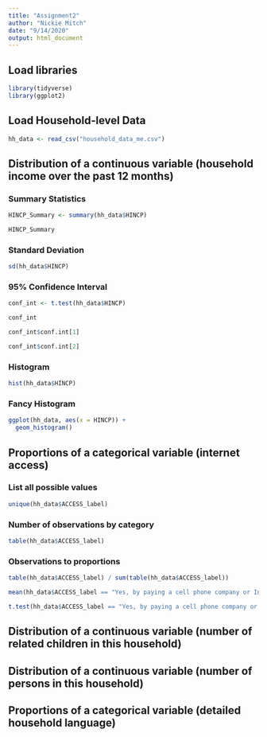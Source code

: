 ```yaml
---
title: "Assignment2"
author: "Nickie Mitch"
date: "9/14/2020"
output: html_document
---
```


## Load libraries

```r
library(tidyverse)
library(ggplot2)
```

## Load Household-level Data
```r
hh_data <- read_csv("household_data_me.csv")
```

## Distribution of a continuous variable (household income over the past 12 months)

### Summary Statistics

```r
HINCP_Summary <- summary(hh_data$HINCP)

HINCP_Summary
```

### Standard Deviation
```r
sd(hh_data$HINCP)
```

### 95% Confidence Interval
```r
conf_int <- t.test(hh_data$HINCP)

conf_int

conf_int$conf.int[1]

conf_int$conf.int[2]
```

### Histogram
```r
hist(hh_data$HINCP)
```

### Fancy Histogram
```r
ggplot(hh_data, aes(x = HINCP)) +
  geom_histogram()
```

## Proportions of a categorical variable (internet access)

### List all possible values
```r
unique(hh_data$ACCESS_label)
```

### Number of observations by category
```r
table(hh_data$ACCESS_label)
```

### Observations to proportions
```r
table(hh_data$ACCESS_label) / sum(table(hh_data$ACCESS_label))
```
```r
mean(hh_data$ACCESS_label == "Yes, by paying a cell phone company or Internet service provider")

t.test(hh_data$ACCESS_label == "Yes, by paying a cell phone company or Internet service provider")
```
## Distribution of a continuous variable (number of related children in this household)

## Distribution of a continuous variable (number of persons in this household)

## Proportions of a categorical variable (detailed household language)
